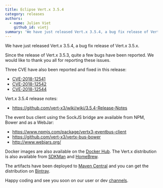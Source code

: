 ```yaml
---
title: Eclipse Vert.x 3.5.4
category: releases
authors:
  - name: Julien Viet
    github_id: vietj
summary: 'We have just released Vert.x 3.5.4, a bug fix release of Vert.x 3.5.x.'
---
```


We have just released Vert.x 3.5.4, a bug fix release of Vert.x 3.5.x.

Since the release of Vert.x 3.5.3, quite a few bugs have been reported. We would like to thank you all for reporting these issues.

Three CVE have also been reported and fixed in this release:

- [CVE-2018-12541](https://github.com/eclipse-vertx/vert.x/issues/2648)
- [CVE-2018-12542](https://github.com/vert-x3/vertx-web/issues/1025)
- [CVE-2018-12544](https://github.com/vert-x3/vertx-web/issues/1021)

Vert.x 3.5.4 release notes:

* https://github.com/vert-x3/wiki/wiki/3.5.4-Release-Notes

The event bus client using the SockJS bridge are available from NPM, Bower and as a WebJar:

* https://www.npmjs.com/package/vertx3-eventbus-client
* https://github.com/vert-x3/vertx-bus-bower
* http://www.webjars.org/

Docker images are also available on the [Docker Hub](https://hub.docker.com/u/vertx/). The Vert.x distribution is also available from [SDKMan](http://sdkman.io/index.html) and [HomeBrew](http://brew.sh/).

The artifacts have been deployed to [Maven Central](http://search.maven.org/#search%7Cga%7C1%7Cg%3A%22io.vertx%22%20AND%20v%3A%223.5.4%22) and you can get the distribution on [Bintray](https://bintray.com/vertx/downloads/distribution/3.5.4/view).

Happy coding and see you soon on our user or dev [channels](https://vertx.io/community).
